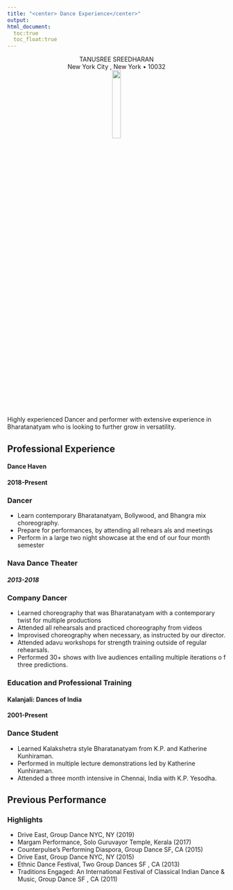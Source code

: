 ```yaml
---
title: "<center> Dance Experience</center>"
output: 
html_document:
  toc:true
  toc_float:true
---
```


<center> TANUSREE SREEDHARAN </center>
<center>New York City , New York • 10032</center>

<center><img src="DancerT.jpg" style="width:20%"></center>

Highly experienced Dancer and performer with extensive experience in Bharatanatyam who is looking to further grow in versatility.

## Professional Experience
#### Dance Haven 
#### 2018-Present
### Dancer
* Learn contemporary Bharatanatyam, Bollywood, and Bhangra mix
choreography.
* Prepare for performances, by attending all rehears als and meetings
* Perform in a large two night showcase at the end of our four month semester

### Nava Dance Theater
##### 2013-2018
### Company Dancer
* Learned choreography that was Bharatanatyam with a contemporary twist for
multiple productions
* Attended all rehearsals and practiced choreography from videos
* Improvised choreography when necessary, as instructed by our director.
* Attended adavu workshops for strength training outside of regular rehearsals.
* Performed 30+ shows with live audiences entailing multiple iterations o f three
predictions.

### Education and Professional Training
#### Kalanjali: Dances of India
#### 2001-Present
### Dance Student
* Learned Kalakshetra style Bharatanatyam from K.P. and Katherine Kunhiraman.
* Performed in multiple lecture demonstrations led by Katherine Kunhiraman.
* Attended a three month intensive in Chennai, India with K.P. Yesodha.

## Previous Performance
### Highlights
* Drive East, Group Dance NYC, NY (2019)
* Margam Performance, Solo Guruvayor Temple, Kerala (2017)
* Counterpulse’s Performing Diaspora, Group Dance SF, CA (2015)
* Drive East, Group Dance NYC, NY (2015)
* Ethnic Dance Festival, Two Group Dances SF , CA (2013)
* Traditions Engaged: An International Festival of Classical Indian Dance & Music, Group Dance SF , CA (2011)

